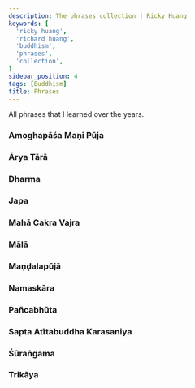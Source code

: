 ```yaml
---
description: The phrases collection | Ricky Huang
keywords: [
  'ricky huang',
  'richard huang',
  'buddhism',
  'phrases',
  'collection',
]
sidebar_position: 4
tags: [Buddhism]
title: Phrases
---
```



<Welcome />

All phrases that I learned over the years.

<Ahvana />

### Amoghapāśa Maṇi Pūja
<AmoghapasaManiPuja />

### Ārya Tārā
<AryaTara />

<AryaTaraAstaghoraTaraniSutra />
<AryaTaraSataksara />
<AryaTaraSvaPratijnaNama />
<DhanadaTara />

### Dharma
<Dharma />

<EkadasamukhaLokesvara />

### Japa
<Japa />

### Mahā Cakra Vajra
<MahaCakraVajra />

<MahamaniVipulavimana />

### Mālā
<Mala />

### Maṇḍalapūjā
<MandalaPuja />

### Namaskāra
<Namaskara />

### Pañcabhūta
<Pancabhuta />

<Parinamana />
<PrajnaParamita />
<Pratityasamutpada />
<RaktaTara />

### Sapta Atītabuddha Karasaniya
<SaptaAtitaBuddhaKarasaniya />

<SitaTara />
<Sukhavativyuha />

### Śūraṅgama
<Surangama />

### Trikāya
<Trikaya />

<TrimulaSarana />
<Vajragita />
